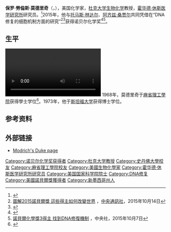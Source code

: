 {{expand|time=2015-10-07T10:35:13+00:00}}
{{Infobox scientist
| name             = 保罗·莫德里奇 {{Nobel icon|2015年诺贝尔化学奖|诺贝尔化学奖}}<br/>Paul Modrich
| birth_name       = Paul Lawrence Modrich
| image            = Paul L. Modrich 0151.jpg
| image_size       = 220px
| birth_date       = {{birth date and age|1946|6|13|df=yes}}
| birth_place      = {{USA}}[[新墨西哥州|新墨西哥州]]{{link-en|拉頓 (新墨西哥州)|Raton, New Mexico|拉頓}}
| nationality      = {{USA}}
| field            = [[DNA修復|DNA修復]]
| work_institution = {{Plainlist|
* [[杜克大学|杜克大学]]
* [[霍华德·休斯医学研究所|霍华德·休斯医学研究所]]
}}
| alma_mater       = {{Plainlist|
* [[麻省理工學院|麻省理工學院]]
* [[斯坦福大學|斯坦福大學]]}}
| known_for        = 
| prizes           = {{Plainlist|[[诺贝尔化学奖|诺贝尔化学奖]] (2015)}}
| website =
}}

'''保罗·勞倫斯·莫德里奇'''（{{lang-en|Paul Lawrence Modrich}}，{{bd|1946年|6月13日}}），美国化学家，[[杜克大学|杜克大学]][[生物化学|生物化学]]教授，[[霍华德·休斯医学研究所|霍华德·休斯医学研究所]]研究员。<ref>{{cite web|url=http://www.hhmi.org/scientists/paul-l-modrich|title=Paul L. Modrich, PhD|work=Howard Hughes Medical Institute|accessdate=2015-10-07|archive-date=2020-07-11|archive-url=https://web.archive.org/web/20200711073022/https://www.hhmi.org/scientists/paul-l-modrich|dead-url=no}}</ref>2015年，他与[[托马斯·林达尔|托马斯·林达尔]]、[[阿齐兹·桑贾尔|阿齐兹·桑贾尔]]共同凭借在“DNA修复的细胞机制方面的研究”<ref>[http://www.cna.com.tw/news/firstnews/201510145012-1.aspx 圖解2015諾貝爾獎 這些得主如何改變世界] {{Wayback|url=http://www.cna.com.tw/news/firstnews/201510145012-1.aspx |date=20151015134337 }}，[[中央通訊社|中央通訊社]]，2015年10月14日</ref><ref>{{Cite web |url=http://www.ch.ntu.edu.tw/nobel/2015.html |title=存档副本 |accessdate=2016-05-02 |archive-date=2020-04-16 |archive-url=https://web.archive.org/web/20200416152621/https://www.ch.ntu.edu.tw/nobel/2015.html |dead-url=no }}</ref>获得诺贝尔化学奖<ref>{{cite web|url=http://www.nobelprize.org/nobel_prizes/chemistry/laureates/2015/|title=The Nobel Prize in Chemistry 2015|work=Nobelprize.org|date=2015-10-07|accessdate=2015-10-07|archive-date=2015-10-07|archive-url=https://web.archive.org/web/20151007095712/http://www.nobelprize.org/nobel_prizes/chemistry/laureates/2015/|dead-url=no}}</ref><ref>[http://www.cna.com.tw/news/firstnews/201510070451-1.aspx 諾貝爾化學獎3得主 找到DNA修復機制] {{Wayback|url=http://www.cna.com.tw/news/firstnews/201510070451-1.aspx |date=20170201080940 }}，中央社，2015年10月7日</ref>。

==生平==
[[File:Paul_Modrich.webm|thumb]]
1968年，莫德里奇于[[麻省理工學院|麻省理工學院]]获得學士学位<ref>{{Cite web |url=http://news.mit.edu/2015/alumnus-paul-modrich-wins-nobel-prize-chemistry-1007 |title=Alumnus Paul Modrich wins Nobel Prize in chemistry |accessdate=2015-10-07 |archive-date=2020-11-08 |archive-url=https://web.archive.org/web/20201108092148/https://news.mit.edu/2015/alumnus-paul-modrich-wins-nobel-prize-chemistry-1007 |dead-url=no }}</ref>。1973年，他于[[斯坦福大学|斯坦福大学]]获得博士学位。

==参考资料==
{{reflist}}

== 外部链接 ==
* [https://web.archive.org/web/20080516193619/http://www.biochem.duke.edu/Modrich/modrich.html Modrich's Duke page]

{{2015年诺贝尔奖获得者}}
{{诺贝尔化学奖获得者_(2001年－2025年)}}

{{DEFAULTSORT:Modrich, Paul L.}}
[[Category:诺贝尔化学奖获得者|Category:诺贝尔化学奖获得者]]
[[Category:杜克大学教授|Category:杜克大学教授]]
[[Category:史丹佛大學校友|Category:史丹佛大學校友]]
[[Category:麻省理工學院校友|Category:麻省理工學院校友]]
[[Category:美國生物化學家|Category:美國生物化學家]]
[[Category:霍华德·休斯医学研究所研究员|Category:霍华德·休斯医学研究所研究员]]
[[Category:美国国家科学院院士|Category:美国国家科学院院士]]
[[Category:DNA修复|Category:DNA修复]]
[[Category:美國諾貝爾獎獲得者|Category:美國諾貝爾獎獲得者]]
[[Category:新墨西哥州人|Category:新墨西哥州人]]